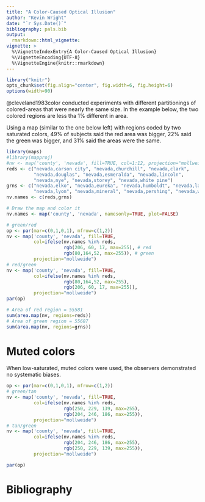 ```yaml
---
title: "A Color-Caused Optical Illusion"
author: "Kevin Wright"
date: "`r Sys.Date()`"
bibliography: pals.bib
output:
  rmarkdown::html_vignette:
vignette: >
  %\VignetteIndexEntry{A Color-Caused Optical Illusion}
  %\VignetteEncoding{UTF-8}
  %\VignetteEngine{knitr::rmarkdown}
---
```


```r
library("knitr")
opts_chunk$set(fig.align="center", fig.width=6, fig.height=6)
options(width=90)
```

@cleveland1983color conducted experiments with different partitionings of
colored-areas that were nearly the same size.  In the example below, the two colored regions are less tha 1% different in area.

Using a map (similar to the one below left) with regions coded by two saturated
colors, 49% of subjects said the red area was bigger, 22% said
the green was bigger, and 31% said the areas were the same.

```r
library(maps)
#library(mapproj)
#nv <- map('county', 'nevada', fill=TRUE, col=1:12, projection="mollweide")
reds <- c("nevada,carson city", "nevada,churchill", "nevada,clark",      
          "nevada,douglas", "nevada,esmeralda", "nevada,lincoln",    
          "nevada,nye", "nevada,storey", "nevada,white pine")
grns <- c("nevada,elko", "nevada,eureka", "nevada,humboldt", "nevada,lander",
          "nevada,lyon", "nevada,mineral", "nevada,pershing", "nevada,washoe")
nv.names <- c(reds,grns)

# Draw the map and color it
nv.names <- map('county', 'nevada', namesonly=TRUE, plot=FALSE)

# green/red
op <- par(mar=c(0,1,0,1), mfrow=c(1,2))
nv <- map('county', 'nevada', fill=TRUE,
          col=ifelse(nv.names %in% reds,
                     rgb(206, 60, 17, max=255), # red
                     rgb(80,164,52, max=255)), # green
          projection="mollweide")
# red/green
nv <- map('county', 'nevada', fill=TRUE,
          col=ifelse(nv.names %in% reds,
                     rgb(80,164,52, max=255),
                     rgb(206, 60, 17, max=255)),
          projection="mollweide")
par(op)
```

```r
# Area of red region = 55581
sum(area.map(nv, regions=reds))
# Area of green region = 55687
sum(area.map(nv, regions=grns))

```
# Muted colors

When low-saturated, muted colors were used, the observers demonstrated no systematic biases.

```r
op <- par(mar=c(0,1,0,1), mfrow=c(1,2))
# green/tan
nv <- map('county', 'nevada', fill=TRUE,
          col=ifelse(nv.names %in% reds,
                     rgb(250, 229, 139, max=255),
                     rgb(204, 246, 186, max=255)),
          projection="mollweide")
# tan/green
nv <- map('county', 'nevada', fill=TRUE,
          col=ifelse(nv.names %in% reds,
                     rgb(204, 246, 186, max=255),
                     rgb(250, 229, 139, max=255)),
          projection="mollweide")

par(op)
```
 
# Bibliography
	
